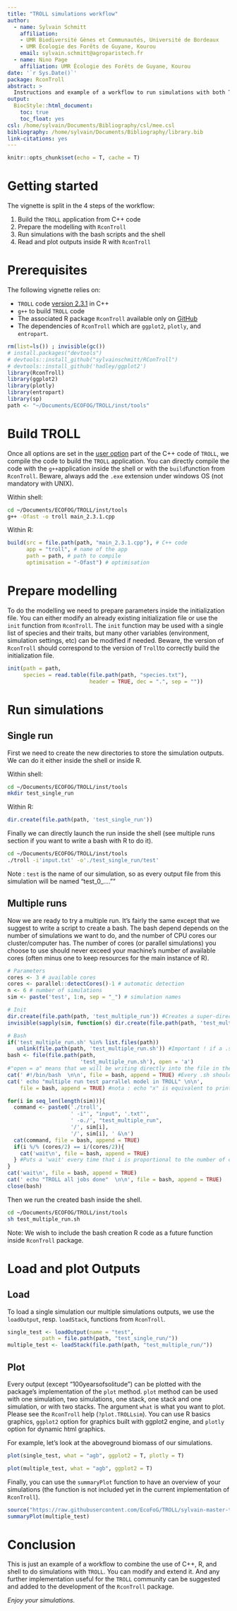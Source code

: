 ```yaml
---
title: "TROLL simulations workflow"
author:
  - name: Sylvain Schmitt
    affiliation: 
    - UMR Biodiversité Gènes et Communautés, Université de Bordeaux
    - UMR Écologie des Forêts de Guyane, Kourou
    email: sylvain.schmitt@agroparistech.fr
  - name: Nino Page
    affiliation: UMR Écologie des Forêts de Guyane, Kourou
date: '`r Sys.Date()`'
package: RconTroll
abstract: >
  Instructions and example of a workflow to run simulations with both TROLL and RconTroll.
output:
  BiocStyle::html_document: 
    toc: true
    toc_float: yes
csl: /home/sylvain/Documents/Bibliography/csl/mee.csl
bibliography: /home/sylvain/Documents/Bibliography/library.bib
link-citations: yes
---
```


```r
knitr::opts_chunk$set(echo = T, cache = T)
```

# Getting started

The vignette is split in the 4 steps of the workflow:

1. Build the `TROLL` application from C++ code
1. Prepare the modelling with `RconTroll`
1. Run simulations with the bash scripts and the shell
1. Read and plot outputs inside R with `RconTroll`

# Prerequisites

The following vignette relies on:

* `TROLL` code [version 2.3.1](https://github.com/TROLL-code/TROLL) in C++
* `g++` to build `TROLL` code
* The associated R package `RconTroll` available only on [GitHub](https://github.com/sylvainschmitt/RconTroll)
* The dependencies of `RconTroll` which are `ggplot2`, `plotly`, and `entropart`.

```r
rm(list=ls()) ; invisible(gc())
# install.packages("devtools")
# devtools::install_github("sylvainschmitt/RConTroll")
# devtools::install_github('hadley/ggplot2')
library(RconTroll)
library(ggplot2)
library(plotly)
library(entropart)
library(sp)
path <- "~/Documents/ECOFOG/TROLL/inst/tools"
```

# Build TROLL

Once all options are set in the [user option](https://github.com/TROLL-code/TROLL/blob/cd263e58a0f4ef5b861fb9f64000ca9c259c49fc/main_v2.3.2.cpp#L89) part of the C++ code of `TROLL`, we compile the code to build the `TROLL` application. You can directly compile the code with the `g++`application inside the shell or with the `build`function from `RconTroll`. Beware, always add the `.exe` extension under windows OS (not mandatory with UNIX).

Within shell:
```bash
cd ~/Documents/ECOFOG/TROLL/inst/tools
g++ -Ofast -o troll main_2.3.1.cpp
```

Within R:
```r
build(src = file.path(path, "main_2.3.1.cpp"), # C++ code
      app = "troll", # name of the app
      path = path, # path to compile
      optimisation = "-Ofast") # optimisation
```

# Prepare modelling

To do the modelling we need to prepare parameters inside the initialization file. You can either modify an already existing initialization file or use the `init` function from `RconTroll`. The `init` function may be used with a single list of species and their traits, but many other variables (environment, simulation settings, etc) can be modified if needed. Beware, the version of `RconTroll` should correspond to the version of `Troll`to correctly build the initialization file.

```r
init(path = path,
     species = read.table(file.path(path, "species.txt"), 
                          header = TRUE, dec = ".", sep = ""))
```

# Run simulations

## Single run

First we need to create the new directories to store the simulation outputs. We can do it either inside the shell or inside R.

Within shell:
```bash
cd ~/Documents/ECOFOG/TROLL/inst/tools
mkdir test_single_run
```

Within R:
```r
dir.create(file.path(path, 'test_single_run'))
```

Finally we can directly launch the run inside the shell (see multiple runs section if you want to write a bash with R to do it).

```bash
cd ~/Documents/ECOFOG/TROLL/inst/tools
./troll -i'input.txt' -o'./test_single_run/test'
```

Note : `test` is the name of our simulation, so as every output file from this simulation will be named "test_0_....""

## Multiple runs

Now we are ready to try a multiple run. It's fairly the same except that we suggest to write a script to create a bash. The bash depend depends on the number of simulations we want to do, and the number of CPU cores our cluster/computer has. The number of cores (or parallel simulations) you choose to use should never exceed your machine's number of available cores (often minus one to keep resources for the main instance of R).

```r
# Parameters
cores <- 3 # available cores
cores <- parallel::detectCores()-1 # automatic detection
n <- 6 # number of simulations
sim <- paste('test', 1:n, sep = "_") # simulation names

# Init
dir.create(file.path(path, 'test_multiple_run')) #Creates a super-directory that will contain the simulations stack.
invisible(sapply(sim, function(s) dir.create(file.path(path, 'test_multiple_run/', s)))) #Creates sub-directories, each one named after and containing one simulation's outputs.

# Bash
if('test_multiple_run.sh' %in% list.files(path))
   unlink(file.path(path, 'test_multiple_run.sh')) #Important ! if a .sh file (a bash commands file) already exists with the same name, we need to erase it in order to avoid confusions.
bash <- file(file.path(path,
                       'test_multiple_run.sh'), open = 'a')
#"open = a" means that we will be writing directly into the file in the following lines.
cat(' #!/bin/bash  \n\n', file = bash, append = TRUE) #Every .sh should start wy this line. nota : \n significates "go to following line" in the text.
cat(' echo "multiple run test parrallel model in TROLL" \n\n',
    file = bash, append = TRUE) #nota : echo "x" is equivalent to print in R, or cout in cpp ; append = TRUE is NEVER to be forgotten. It means that the line is added to the file instead of overwriting the existing content.

for(i in seq_len(length(sim))){
  command <- paste0('./troll',
                    ' -i"', "input", '.txt"',
                    ' -o./', "test_multiple_run",
                    '/', sim[i],
                    '/', sim[i], ' &\n')
  cat(command, file = bash, append = TRUE)
  if(i %/% (cores/2) == i/(cores/2)){
    cat('wait\n', file = bash, append = TRUE)
  } #Puts a 'wait' every time that i is proportional to the number of cores you declared upper, in order to wait for your group of simulations to be finished before launching another.
}
cat('wait\n', file = bash, append = TRUE)
cat(' echo "TROLL all jobs done"  \n\n', file = bash, append = TRUE)
close(bash)
```
 
Then we run the created bash inside the shell.

```bash
cd ~/Documents/ECOFOG/TROLL/inst/tools
sh test_multiple_run.sh
```

Note: We wish to include the bash creation R code as a future function inside `RconTroll` package.

# Load and plot Outputs

## Load

To load a single simulation our multiple simulations outputs, we use the `loadOutput`, resp. `loadStack`, functions from `RconTroll`.

```r
single_test <- loadOutput(name = "test",
           path = file.path(path, "test_single_run/"))
multiple_test <- loadStack(file.path(path, "test_multiple_run/"))
```

## Plot

Every output (except "100yearsofsolitude") can be plotted with the package's implementation of the `plot` method. `plot` method can be used with one simulation, two simulations, one stack, one stack and one simulation, or with two stacks. The argument `what` is what you want to plot. Please see the `RconTroll` help (`?plot.TROLLsim`). You can use R basics graphics, `ggplot2` option for graphics built with ggplot2 engine, and `plotly` option for dynamic html graphics.

For example, let's look at the aboveground biomass of our simulations.

```r
plot(single_test, what = "agb", ggplot2 = T, plotly = T)
```

```r
plot(multiple_test, what = "agb", ggplot2 = T)
```

Finally, you can use the `summaryPlot` function to have an overview of your simulations (the function is not included yet in the current implementation of `RconTroll`).

```r
source("https://raw.githubusercontent.com/EcoFoG/TROLL/sylvain-master-thesis/R/summaryPlot.R")
summaryPlot(multiple_test)
```

# Conclusion

This is just an example of a workflow to combine the use of C++, R, and shell to do simulations with `TROLL`. You can modify and extend it. And any further implementation useful for the `TROLL` community can be suggested and added to the development of the `RconTroll` package.

*Enjoy your simulations.*
